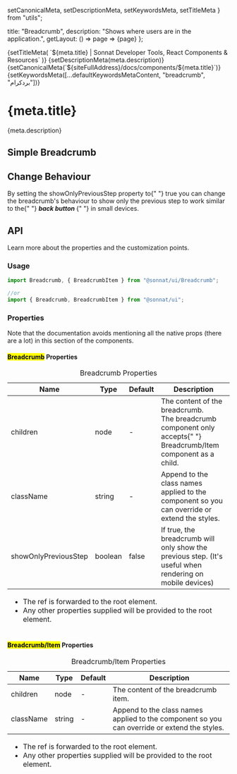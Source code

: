   setCanonicalMeta,
  setDescriptionMeta,
  setKeywordsMeta,
  setTitleMeta
} from "utils";

  title: "Breadcrumb",
  description: "Shows where users are in the application.",
  getLayout: () => page => <WithSidebar>{page}</WithSidebar>
};

<Head>
  {setTitleMeta(
    `${meta.title} | Sonnat Developer Tools, React Components & Resources`
  )}
  {setDescriptionMeta(meta.description)}
  {setCanonicalMeta(`${siteFullAddress}/docs/components/${meta.title}`)}
  {setKeywordsMeta([...defaultKeywordsMetaContent, "breadcrumb", "بردکرام"])}
</Head>

<h1>
  <span>{meta.title}</span>
  <AnchorButton anchorId="overview" />
  <PageEditButton href={`pages/docs/components/${meta.title}.mdx`} />
</h1>

<p>{meta.description}</p>

<h2>
  <span>Simple Breadcrumb</span>
  <AnchorButton anchorId="simple-breadcrumb" />
</h2>

<BreadcrumbSimpleDemo />

<h2>
  <span>Change Behaviour</span>
  <AnchorButton anchorId="change-behaviour" />
</h2>

<p>
  By setting the <inlineCode>showOnlyPreviousStep</inlineCode> property to{" "}
  <inlineCode>true</inlineCode> you can change the breadcrumb's behaviour to
  show only the previous step to work similar to the{" "}
  <strong>
    <em>back button</em>
  </strong>{" "}
  in small devices.
</p>

<BreadcrumbBehaviourChangeDemo />

<h2>
  <span>API</span>
  <AnchorButton anchorId="api" />
</h2>

<p>Learn more about the properties and the customization points.</p>

<h3>
  <span>Usage</span>
  <AnchorButton anchorId="usage" />
</h3>

```typescript
import Breadcrumb, { BreadcrumbItem } from "@sonnat/ui/Breadcrumb";

//or
import { Breadcrumb, BreadcrumbItem } from "@sonnat/ui";
```

<h3>
  <span>Properties</span>
  <AnchorButton anchorId="properties" />
</h3>

<p>
  Note that the documentation avoids mentioning all the native props (there are
  a lot) in this section of the components.
</p>

<h4>
  <span>
    <mark>Breadcrumb</mark> Properties
  </span>
  <AnchorButton anchorId="parent-properties" />
</h4>

<table cols={4}>
  <caption>Breadcrumb Properties</caption>
  <thead>
    <tr>
      <th>Name</th>
      <th>Type</th>
      <th>Default</th>
      <th>Description</th>
    </tr>
  </thead>
  <tbody>
    <tr>
      <td>children</td>
      <td>node</td>
      <td>-</td>
      <td>
        The content of the breadcrumb.
        <br />
        The breadcrumb component only accepts{" "}
        <inlineCode>Breadcrumb/Item</inlineCode> component as a child.
      </td>
    </tr>
    <tr>
      <td>className</td>
      <td>string</td>
      <td>-</td>
      <td>
        Append to the class names applied to the component so you can override
        or extend the styles.
      </td>
    </tr>
    <tr>
      <td>showOnlyPreviousStep</td>
      <td>boolean</td>
      <td>false</td>
      <td>
        If <inlineCode>true</inlineCode>, the breadcrumb will only show the
        previous step. (It's useful when rendering on mobile devices)
      </td>
    </tr>
  </tbody>
  <tfoot>
    <tr>
      <td colSpan="4">
        <ul>
          <li>
            The <inlineCode>ref</inlineCode> is forwarded to the root element.
          </li>
          <li>
            Any other properties supplied will be provided to the root element.
          </li>
        </ul>
      </td>
    </tr>
  </tfoot>
</table>

<h4>
  <span>
    <mark>Breadcrumb/Item</mark> Properties
  </span>
  <AnchorButton anchorId="child-properties" />
</h4>

<table cols={4}>
  <caption>Breadcrumb/Item Properties</caption>
  <thead>
    <tr>
      <th>Name</th>
      <th>Type</th>
      <th>Default</th>
      <th>Description</th>
    </tr>
  </thead>
  <tbody>
    <tr>
      <td>children</td>
      <td>node</td>
      <td>-</td>
      <td>The content of the breadcrumb item.</td>
    </tr>
    <tr>
      <td>className</td>
      <td>string</td>
      <td>-</td>
      <td>
        Append to the class names applied to the component so you can override
        or extend the styles.
      </td>
    </tr>
  </tbody>
  <tfoot>
    <tr>
      <td colSpan="4">
        <ul>
          <li>
            The <inlineCode>ref</inlineCode> is forwarded to the root element.
          </li>
          <li>
            Any other properties supplied will be provided to the root element.
          </li>
        </ul>
      </td>
    </tr>
  </tfoot>
</table>
